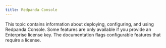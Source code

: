 ```yaml
---
title: Redpanda Console
---
```


<head>
    <meta name="title" content="Redpanda Console | Redpanda Docs"/>
    <meta name="description" content="Redoanda Console documentation index page."/>
</head>

This topic contains information about deploying, configuring, and using Redpanda Console.
Some features are only available if you provide an Enterprise license key. The documentation flags 
configurable features that require a license.
